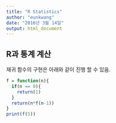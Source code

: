```yaml
---
title: "R Statistics"
author: "eunkwang"
date: "2016년 3월 14일"
output: html_document
---
```


## R과 통계 계산

재귀 함수의 구현은 아래와 같이 진행 할 수 있음.
```r
f = function(n){
  if(n == 0){
    return(1)
  }
  return(n*f(n-1))
}
print(f(5))
```


